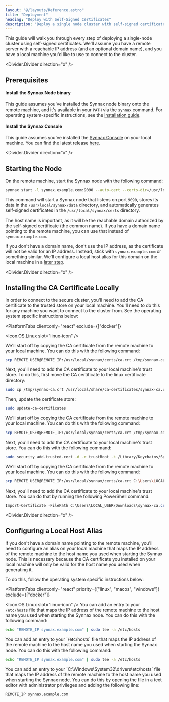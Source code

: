 ```yaml
---
layout: "@/layouts/Reference.astro"
title: "Deployment"
heading: "Deploy with Self-Signed Certificates"
description: "Deploy a single node cluster with self-signed certificates."
---
```



This guide will walk you through every step of deploying a single-node cluster using
self-signed certificates. We'll assume you have a remote server with a reachable IP
address (and an optional domain name), and you have a local machine you'd like to use to
connect to the cluster.

<Divider.Divider direction="x" />

## Prerequisites

#### Install the Synnax Node binary

This guide assumes you've installed the Synnax node binary onto the remote machine, and
it's available in your `PATH` via the `synnax` command. For operating system-specific
instructions, see the [installation guide](/reference/cluster/installation).

#### Install the Synnax Console

This guide assumes you've installed the [Synnax Console](/reference/console/get-started)
on your local machine. You can find the latest release [here](https://github.com/synnaxlabs/synnax/releases).

<Divider.Divider direction="x" />

## Starting the Node

On the remote machine, start the Synnax node with the following command:

```bash
synnax start -l synnax.example.com:9090 --auto-cert --certs-dir=/usr/local/synnax/certs -d /usr/local/synnax/data
```

This command will start a Synnax node that listens on port `9090`, stores
its data in the `/usr/local/synnax/data` directory, and automatically generates self-signed
certificates in the `/usr/local/synnax/certs` directory.

The host name is important, as it will be the reachable domain authorized by the self-signed
certificate (the common name). If you have a domain name pointing to the remote machine,
you can use that instead of `synnax.example.com`.

If you don't have a domain name, don't use the IP address, as the certificate will not
be valid for an IP address. Instead, stick with `synnax.example.com` or something similar.
We'll configure a local host alias for this domain on the local machine in a [later step](#configuring-a-local-host-alias).

<Divider.Divider direction="x" />

## Installing the CA Certificate Locally

In order to connect to the secure cluster, you'll need to add the CA certificate to the
trusted store on your local machine. You'll need to do this for any machine you want to
connect to the cluster from. See the operating system specific instructions below:

<PlatformTabs
    client:only="react"
    exclude={["docker"]}
>
<Icon.OS.Linux slot="linux-icon" />
<Fragment slot="linux">

We'll start off by copying the CA certificate from the remote machine to your local machine.
You can do this with the following command:

```bash
scp REMOTE_USER@REMOTE_IP:/usr/local/synnax/certs/ca.crt /tmp/synnax-ca.crt
```

Next, you'll need to add the CA certificate to your local machine's trust store. To do this,
first move the CA certificate to the linux certificate directory:

```bash
sudo cp /tmp/synnax-ca.crt /usr/local/share/ca-certificates/synnax-ca.crt
```

Then, update the certificate store:

```bash
sudo update-ca-certificates
```

</Fragment>
<Icon.OS.MacOS slot="macos-icon" />
<Fragment slot="macos">

We'll start off by copying the CA certificate from the remote machine to your local machine.
You can do this with the following command:

```bash
scp REMOTE_USER@REMOTE_IP:/usr/local/synnax/certs/ca.crt /tmp/synnax-ca.crt
```

Next, you'll need to add the CA certificate to your local machine's trust store. You can do
this with the following command:

```bash
sudo security add-trusted-cert -d -r trustRoot -k /Library/Keychains/System.keychain /tmp/synnax-ca.crt
```

</Fragment>
<Icon.OS.Windows slot="windows-icon" />
<Fragment slot="windows">

We'll start off by copying the CA certificate from the remote machine to your local machine.
You can do this with the following command:

```bash
scp REMOTE_USER@REMOTE_IP:/usr/local/synnax/certs/ca.crt C:\Users\LOCAL_USER\Downloads\synnax-ca.crt
```

Next, you'll need to add the CA certificate to your local machine's trust store. You can
do that by running the following PowerShell command:

```powershell
Import-Certificate -FilePath C:\Users\LOCAL_USER\Downloads\synnax-ca.crt -CertStoreLocation Cert:\LocalMachine\Root
```

</Fragment>
</PlatformTabs>

<Divider.Divider direction="x" />

## Configuring a Local Host Alias

If you don't have a domain name pointing to the remote machine, you'll need to configure
an alias on your local machine that maps the IP address of the remote machine to the
host name you used when starting the Synnax node. This is necessary because the CA
certificate you installed on your local machine will only be valid for the host name
you used when generating it.

To do this, follow the operating system specific instructions below:

<PlatformTabs
    client:only="react"
    priority={["linux", "macos", "windows"]}
    exclude={["docker"]}
>
<Icon.OS.Linux slot="linux-icon" />
<Fragment slot="linux">
You can add an entry to your `/etc/hosts` file that maps the IP address of the remote
machine to the host name you used when starting the Synnax node. You can do this with the
following command:

```bash
echo "REMOTE_IP synnax.example.com" | sudo tee -a /etc/hosts
```

</Fragment>
<Icon.OS.MacOS slot="macos-icon" />
<Fragment slot="macos">
You can add an entry to your `/etc/hosts` file that maps the IP address of the remote
machine to the host name you used when starting the Synnax node. You can do this with the
following command:

```bash
echo "REMOTE_IP synnax.example.com" | sudo tee -a /etc/hosts
```

</Fragment>
<Icon.OS.Windows slot="windows-icon" />
<Fragment slot="windows">
You can add an entry to your `C:\Windows\System32\drivers\etc\hosts` file that maps the
IP address of the remote machine to the host name you used when starting the Synnax node.
You can do this by opening the file in a text editor with administrator privileges and
adding the following line:

```
REMOTE_IP synnax.example.com
```

</Fragment>
</PlatformTabs>
